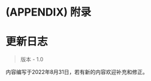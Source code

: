 # (APPENDIX) 附录 {.unnumbered}

# 更新日志 {#updatelog}

> 版本 - 1.0

内容编写于2022年8月31日，若有新的内容欢迎补充和修正。

